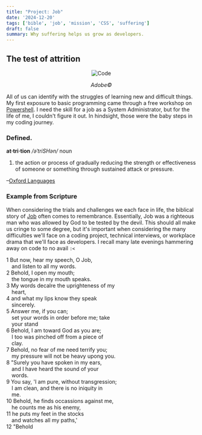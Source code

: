 ```yaml
---
title: "Project: Job"
date: '2024-12-20'
tags: ['bible', 'job', 'mission', 'CSS', 'suffering']
draft: false
summary: Why suffering helps us grow as developers.
---
```


## The test of attrition

<div style="text-align: center;">
  <img src="/static/images/pawn.jpg" alt="Code" />
  <p><em>Adobe©</em></p>
</div>

All of us can identify with the struggles of learning new and difficult things. My first exposure to basic programming came through a free workshop on <a href="https://www.powershellengineer.com/archive" target="_blank">Powershell</a>. I need the skill for a job as a System Administrator, but for the life of me, I couldn't figure it out. In hindsight, those were the baby steps in my coding journey.

### Defined.

<b>at·tri·tion</b>
<em>/əˈtriSHən/</em>
noun
1. the action or process of gradually reducing the strength or effectiveness of someone or something through sustained attack or pressure.

–<a href="https://www.oed.com/dictionary/attrition_n?tab=meaning_and_use#34022610" target="_blank">Oxford Languages</a>

### Example from Scripture

When considering the trials and challenges we each face in life, the biblical story of <a href="https://bibleproject.com/guides/book-of-job/" target="_blank">Job</a> often comes to remembrance. Essentially, Job was a righteous man who was allowed by God to be tested by the devil. This should all make us cringe to some degree, but it's important when considering the many difficulties we'll face on a coding project, technical interviews, or workplace drama that we'll face as developers. I recall many late evenings hammering away on code to no avail `:<`

1 But now, hear my speech, O Job,<br>
&ensp;&ensp;and listen to all my words.<br>
2 Behold, I open my mouth;<br>
&ensp;&ensp;the tongue in my mouth speaks.<br>
3 My words decalre the uprighteness of my<br>
&ensp;&ensp;heart,<br>
4 and what my lips know they speak<br>
&ensp;&ensp;sincerely.<br>
5 Answer me, if you can;<br>
&ensp;&ensp;set your words in order before me; take<br>
&ensp;&ensp;your stand<br>
6 Behold, I am toward God as you are;<br>
&ensp;&ensp;I too was pinched off from a piece of<br>
&ensp;&ensp;clay.<br>
7 Behold, no fear of me need terrify you;<br>
&ensp;&ensp;my pressure will not be heavy upong you.<br>
8 "Surely you have spoken in my ears,<br>
&ensp;&ensp;and I have heard the sound of your<br>
&ensp;&ensp;words.<br>
9 You say, 'I am pure, without transgression;<br>
&ensp;&ensp;I am clean, and there is no iniquity in<br>
&ensp;&ensp;me.<br>
10 Behold, he finds occassions against me,<br>
&ensp;&ensp;he counts me as his enemy,<br>
11 he puts my feet in the stocks<br>
&ensp;&ensp;and watches all my paths,'<br>
12 "Behold









